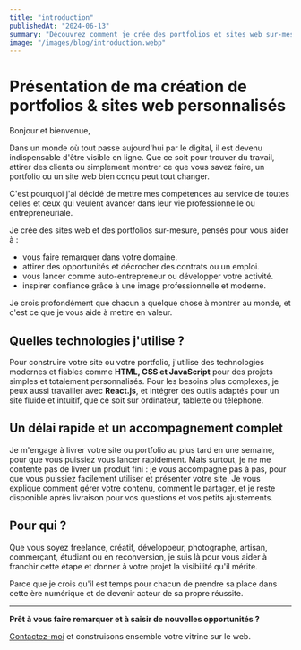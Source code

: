 ```yaml
---
title: "introduction"
publishedAt: "2024-06-13"
summary: "Découvrez comment je crée des portfolios et sites web sur-mesure pour booster votre visibilité et vos opportunités."
image: "/images/blog/introduction.webp"
---
```


# Présentation de ma création de portfolios & sites web personnalisés

Bonjour et bienvenue,

Dans un monde où tout passe aujourd'hui par le digital, il est devenu indispensable d'être visible en ligne. Que ce soit pour trouver du travail, attirer des clients ou simplement montrer ce que vous savez faire, un portfolio ou un site web bien conçu peut tout changer.

C'est pourquoi j'ai décidé de mettre mes compétences au service de toutes celles et ceux qui veulent avancer dans leur vie professionnelle ou entrepreneuriale.

Je crée des sites web et des portfolios sur-mesure, pensés pour vous aider à :

- vous faire remarquer dans votre domaine.
- attirer des opportunités et décrocher des contrats ou un emploi.
- vous lancer comme auto-entrepreneur ou développer votre activité.
- inspirer confiance grâce à une image professionnelle et moderne.

Je crois profondément que chacun a quelque chose à montrer au monde, et c'est ce que je vous aide à mettre en valeur.

## Quelles technologies j'utilise ?

Pour construire votre site ou votre portfolio, j'utilise des technologies modernes et fiables comme **HTML, CSS et JavaScript** pour des projets simples et totalement personnalisés. Pour les besoins plus complexes, je peux aussi travailler avec **React.js**, et intégrer des outils adaptés pour un site fluide et intuitif, que ce soit sur ordinateur, tablette ou téléphone.

## Un délai rapide et un accompagnement complet

Je m'engage à livrer votre site ou portfolio au plus tard en une semaine, pour que vous puissiez vous lancer rapidement. Mais surtout, je ne me contente pas de livrer un produit fini : je vous accompagne pas à pas, pour que vous puissiez facilement utiliser et présenter votre site. Je vous explique comment gérer votre contenu, comment le partager, et je reste disponible après livraison pour vos questions et vos petits ajustements.

## Pour qui ?

Que vous soyez freelance, créatif, développeur, photographe, artisan, commerçant, étudiant ou en reconversion, je suis là pour vous aider à franchir cette étape et donner à votre projet la visibilité qu'il mérite.

Parce que je crois qu'il est temps pour chacun de prendre sa place dans cette ère numérique et de devenir acteur de sa propre réussite.

---

**Prêt à vous faire remarquer et à saisir de nouvelles opportunités ?**

<a href="/contact">Contactez-moi</a> et construisons ensemble votre vitrine sur le web. 